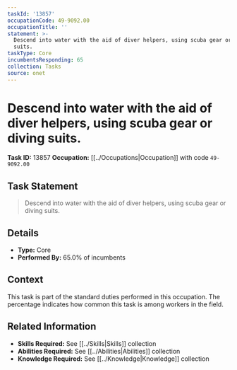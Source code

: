 ```yaml
---
taskId: '13857'
occupationCode: 49-9092.00
occupationTitle: ''
statement: >-
  Descend into water with the aid of diver helpers, using scuba gear or diving
  suits.
taskType: Core
incumbentsResponding: 65
collection: Tasks
source: onet
---
```

# Descend into water with the aid of diver helpers, using scuba gear or diving suits.

**Task ID:** 13857
**Occupation:** [[../Occupations|Occupation]] with code `49-9092.00`

## Task Statement

> Descend into water with the aid of diver helpers, using scuba gear or diving suits.

## Details

- **Type:** Core
- **Performed By:** 65.0% of incumbents

## Context

This task is part of the standard duties performed in this occupation. The percentage indicates how common this task is among workers in the field.

## Related Information

- **Skills Required:** See [[../Skills|Skills]] collection
- **Abilities Required:** See [[../Abilities|Abilities]] collection
- **Knowledge Required:** See [[../Knowledge|Knowledge]] collection
